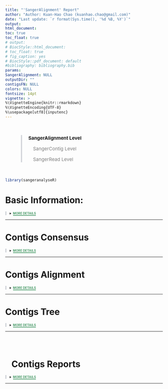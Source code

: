 ```yaml
---
title: "'SangerAlignment' Report"
author: "Author: Kuan-Hao Chao (kuanhao.chao@gmail.com)"
date: "Last update: `r format(Sys.time(), '%d %B, %Y')`"
output:
  html_document:
    toc: true
    toc_float: true
# output: 
#   BiocStyle::html_document:
#     toc_float: true
#     fig_caption: yes
#   BiocStyle::pdf_document: default
#bibliography: bibliography.bib
params:
  SangerAlignment: NULL
  outputDir: ""
  contigsFN: NULL
  colors: NULL
fontsize: 14pt
vignette: >
  %\VignetteEngine{knitr::rmarkdown}
  %\VignetteEncoding{UTF-8}
  %\usepackage[utf8]{inputenc}
---
```


<link rel="stylesheet" href="https://pro.fontawesome.com/releases/v5.10.0/css/all.css" integrity="sha384-AYmEC3Yw5cVb3ZcuHtOA93w35dYTsvhLPVnYs9eStHfGJvOvKxVfELGroGkvsg+p" crossorigin="anonymous"/>


<div style="margin-left:50px; padding-left:-50;margin-top:50px; margin-bottom:50px; border-left: 4px solid #d3d6db;">
<p style = "font-size: 15px; font-weight: bold; margin-left:10px"><i class="fas fa-arrow-circle-right" style="margin-right: 10px; color: green"></i>SangerAlignment Level</p>
<p style="font-size: 15px; margin-left: 35px; color: gray;">SangerContig Level</p>
<p style='font-size: 15px; margin-left: 35px; color: gray;'>SangerRead Level</p>
</div>

```r
library(sangeranalyseR)
```

# Basic Information:
<details class="description"><summary data-open="CLOSE" data-close="MORE DETAILS"></summary>
<div style="overflow: scroll;">
<ul style="list-style-type:disc;">
  <li>**Output Directory : **  <span>*`r params$outputDir`*</span></li>

```r
cat("<li>**Input Source : **  <span><i>", params$SangerAlignment@inputSource, "</i></span></li>")
cat("<li>**Process Method : **  <span><i>", params$SangerAlignment@processMethod, "</i></span></li>")
if (params$SangerAlignment@inputSource == "ABIF" && !is.null(params$SangerAlignment@ABIF_Directory)) {
    cat("<li>**Input ABIF Directory : **  <span><i>", params$SangerAlignment@ABIF_Directory, "</i></span></li>")
} else if (params$SangerAlignment@inputSource == "FASTA" && !is.null(params$SangerAlignment@FASTA_File)){
    cat("<li>**Fasta File Name : **  <span><i>", params$SangerAlignment@FASTA_File, "</i></span></li>")
}

if (params$SangerAlignment@processMethod == "REGEX" && !is.null(params$SangerAlignment@REGEX_SuffixForward) && !is.null(params$SangerAlignment@REGEX_SuffixReverse)) {
      cat("<li>**Forward Reads Suffix Regex : **  <span><i>", params$SangerAlignment@REGEX_SuffixForward, "</i></span></li>")
      cat("<li>**Reverse Reads Suffix Regex : **  <span><i>", params$SangerAlignment@REGEX_SuffixReverse, "</i></span></li>")
} else if (params$SangerAlignment@processMethod == "CSV" && !is.null(params$SangerAlignment@CSV_NamesConversion)) {
        cat("<li>**Names Conversion CSV file : **  <span><i>", params$SangerAlignment@CSV_NamesConversion, "</i></span></li>")
} 
```
  
</ul>
</div>
</details>

---

# Contigs Consensus

<details class="description"><summary data-open="CLOSE" data-close="MORE DETAILS"></summary>
<h3> Primary Sequence </h3>
<div style="overflow: scroll;">
<br>
```r
if (params$colors == "default") {
  A_color = "#1eff00"
  T_color = "#ff7a7a"
  C_color = "#7ac3ff"
  G_color = "#c9c9c9"
  unknown_color = "purple"
} else if (params$colors == "cb_friendly") {
  A_color = rgb(122, 122, 122, max = 255)
  T_color = rgb(199, 199, 199, max = 255)
  C_color = rgb(0, 114, 178, max = 255)
  G_color = rgb(213, 94, 0, max = 255)
  unknown_color = rgb(204, 121, 167, max = 255)
} else {
  A_color = colors[1]
  T_color = colors[2]
  C_color = colors[3]
  G_color = colors[4]
  unknown_color = colors[5]
}
contigSeqsCon <- unlist(strsplit(as.character(params$SangerAlignment@contigsConsensus), ""))
contigSeqsConDF <- data.frame(t(data.frame(contigSeqsCon)), stringsAsFactors = FALSE)
colnames(contigSeqsConDF) <- substr(colnames(contigSeqsConDF), 2, 100)
rownames(contigSeqsConDF) <- NULL
AstyleList <- SetCharStyleList(contigSeqsConDF, "A", A_color)
TstyleList <- SetCharStyleList(contigSeqsConDF, "T", T_color)
CstyleList <- SetCharStyleList(contigSeqsConDF, "C", C_color)
GstyleList <- SetCharStyleList(contigSeqsConDF, "G", G_color)
styleList <- c(AstyleList, TstyleList, CstyleList, GstyleList)
suppressWarnings(suppressMessages(
    excelTable(data = contigSeqsConDF, defaultColWidth = 30,
               editable = FALSE, rowResize = FALSE,
               columnResize = FALSE, allowInsertRow = FALSE,
               allowInsertColumn = FALSE, allowDeleteRow = FALSE,
               allowDeleteColumn = FALSE, allowRenameColumn = FALSE,
               style = styleList, loadingSpin = TRUE, autoWidth = FALSE)
))
```
</div>
</details>

---

# Contigs Alignment

<details class="description"><summary data-open="CLOSE" data-close="MORE DETAILS"></summary>
<div style='overflow: scroll;'>
```r
browseSeqHTML <- file.path(params$outputDir, "Contigs_Alignment_BrowseSeqs.html")
BrowseSeqs(DNAStringSet(params$SangerAlignment@contigsAlignment),
           openURL=FALSE, htmlFile=browseSeqHTML)
shiny::includeHTML(browseSeqHTML)
```
</div>
</details>

---

# Contigs Tree

<details class="description"><summary data-open="CLOSE" data-close="MORE DETAILS"></summary>
<div style="overflow: scroll;">
```r
if (length(params$SangerAlignment@contigsTree$tip.label) == 0) {
  cat("<p style='font-size: 13px; font-weight:bold'> The number of contigs is less than 3 or quality of reads are too low. 'Contigs Tree' cannot be created. </p>")
} else {
  plot(params$SangerAlignment@contigsTree) 
}
```
</div>
</details>

---

<br>
<br>
<h1 style="font-weight: bold; color:"><i style="margin-left: 20px" class="fa fa-chevron-circle-right"></i> Contigs Reports </h1>

<details class="description"><summary data-open="CLOSE" data-close="MORE DETAILS"></summary>
<ul style="list-style-type:disc;">
```r
if (!is.null(params$contigsFN)) {
  for (i in 1:length(params$contigsFN)){
      cat('<li style = "margin-top: 35px; font-weight: bold">')
      cat('<a style = "margin-top: -10px" role="button" class="btn btn-info" href="',   file.path(".", basename(dirname(params$contigsFN[[i]])), basename(params$contigsFN[[i]])), '">')
      cat(paste0('Go to Contig: "', basename(params$SangerAlignment@contigList[[i]]@contigName), '" Report'))
      cat('</a>\n') 
      cat('</li>')
  }
}
```
</ul>
```r
if (is.null(params$contigsFN)) {
    cat("<p style='font-size: 13px; font-weight:bold'> 'includeSangerContig' is 'FALSE'. Contigs are not included in this report. </p>")
}
```
</details>

---


<style>
li{
    margin-top: 16px;
}
li:first-child {
    margin-top:0;
}

.tab {position:absolute;left:380px; }

.jexcel_content { 
    height: 60px !important;
}

details.description[open] summary::after {
  content: attr(data-open);
  color: #d45050;
  border-bottom: 2px solid #d45050;
}

details.description:not([open]) summary::after {
  content: attr(data-close);
  color: #4c9c6b;
  border-bottom: 2px solid #4c9c6b;
}

.description {
border-left: 4px solid #d3d6db;
padding-left: 10px;
}
.description summary{
  font-weight: bold;
  font-size: 10px;
  color: #383838;
}

span {
  white-space:nowrap;
}

pre {
  display: inline-block;
}
</style>

